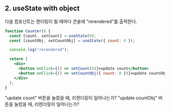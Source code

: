 ## 2. useState with object

다음 컴포넌트는 렌더링이 될 때마다 콘솔에 "rerendered"를 출력한다.

```jsx showLineNumbers
function Counter() {
  const [count, setCount] = useState(0);
  const [countObj, setCountObj] = useState({ count: 0 });

  console.log("rerendered");

  return (
    <div>
      <button onClick={() => setCount(0)}>update count</button>
      <button onClick={() => setCountObj({ count: 0 })}>update countObj</button>
    </div>
  );
}
```

"update count" 버튼을 눌렀을 때, 리렌더링이 일어나는가?
"update countObj" 버튼을 눌렀을 때, 리렌더링이 일어나는가?
